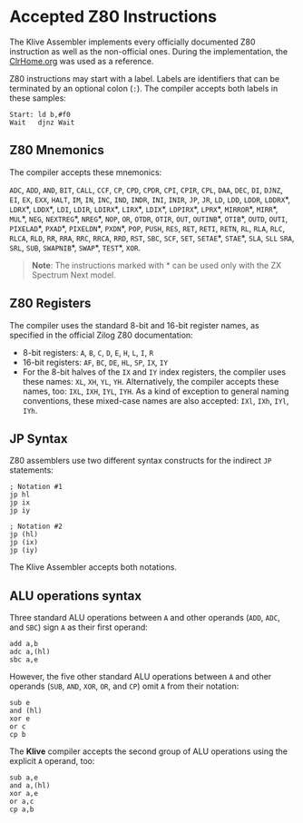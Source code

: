 # Accepted Z80 Instructions

The Klive Assembler implements every officially documented Z80 instruction as well as the non-official ones. During the implementation, the [ClrHome.org](http://clrhome.org/table/) was used as a reference.

Z80 instructions may start with a label. Labels are identifiers that can be terminated by an optional colon (`:`). The compiler accepts both labels in these samples:

```z80klive
Start: ld b,#f0
Wait   djnz Wait
```

## Z80 Mnemonics

The compiler accepts these mnemonics:

`ADC`, `ADD`, `AND`, `BIT`, `CALL`, `CCF`, `CP`, `CPD`,
`CPDR`, `CPI`, `CPIR`, `CPL`, `DAA`, `DEC`, `DI`, `DJNZ`,
`EI`, `EX`, `EXX`, `HALT`, `IM`, `IN`, `INC`, `IND`,
`INDR`, `INI`, `INIR`, `JP`, `JR`, `LD`, `LDD`, `LDDR`, `LDDRX`\*, `LDRX`\*, `LDDX`\*, 
`LDI`, `LDIR`, `LDIRX`\*, `LIRX`\*, `LDIX`\*, `LDPIRX`\*, `LPRX`\*, `MIRROR`\*, `MIRR`\*, `MUL`\*, `NEG`, 
`NEXTREG`\*, `NREG`\*, `NOP`, `OR`, `OTDR`, `OTIR`, `OUT`, `OUTINB`\*, `OTIB`\*,
`OUTD`, `OUTI`, `PIXELAD`\*, `PXAD`\*, `PIXELDN`\*, `PXDN`\*, `POP`, `PUSH`, `RES`, `RET`, `RETI`, `RETN`,
`RL`, `RLA`, `RLC`, `RLCA`, `RLD`, `RR`, `RRA`, `RRC`,
`RRCA`, `RRD`, `RST`, `SBC`, `SCF`, `SET`, `SETAE`\*, `STAE`\*, `SLA`, `SLL`
`SRA`, `SRL`, `SUB`, `SWAPNIB`\*, `SWAP`\*, `TEST`\*, `XOR`.

> **Note**: The instructions marked with \* can be used only with the ZX Spectrum Next model.

## Z80 Registers

The compiler uses the standard 8-bit and 16-bit register names, as specified in the official 
Zilog Z80 documentation:

* 8-bit registers: `A`, `B`, `C`, `D`, `E`, `H`, `L`, `I`, `R`
* 16-bit registers: `AF`, `BC`, `DE`, `HL`, `SP`, `IX`, `IY`
* For the 8-bit halves of the `IX` and `IY` index registers, the compiler uses these names: `XL`, `XH`, `YL`, `YH`. Alternatively, the compiler accepts these names, too: `IXL`, `IXH`, `IYL`, `IYH`. As a kind of exception to general naming conventions, these mixed-case names are also accepted: `IXl`, `IXh`, `IYl`, `IYh`.

## JP Syntax

Z80 assemblers use two different syntax constructs for the indirect `JP` statements:

```z80klive
; Notation #1
jp hl
jp ix
jp iy

; Notation #2
jp (hl)
jp (ix)
jp (iy)
```
The Klive Assembler accepts both notations.

## ALU operations syntax

Three standard ALU operations between `A` and other operands (`ADD`, `ADC`, and `SBC`) sign `A`
as their first operand:

```z80klive
add a,b
adc a,(hl)
sbc a,e
```

However, the five other standard ALU operations between `A` and other operands (`SUB`, `AND`, `XOR`, 
`OR`, and `CP`) omit `A` from their notation:

```z80klive
sub e
and (hl)
xor e
or c
cp b
```

The __Klive__ compiler accepts the second group of ALU operations using the explicit `A` operand, too:

```z80klive
sub a,e
and a,(hl)
xor a,e
or a,c
cp a,b
```
